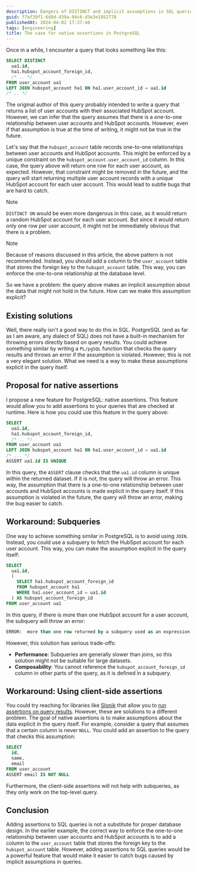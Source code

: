 ```yaml
---
description: Dangers of DISTINCT and implicit assumptions in SQL queries
guid: f7af39f1-6d8d-439a-94c6-d3e3e1952778
publishedAt: 2024-04-02 17:37:46
tags: [engineering]
title: The case for native assertions in PostgreSQL
---
```


Once in a while, I encounter a query that looks something like this:

```sql
SELECT DISTINCT
  ua1.id,
  ha1.hubspot_account_foreign_id,
  /* .. */
FROM user_account ua1
LEFT JOIN hubspot_account ha1 ON ha1.user_account_id = ua1.id
/* .. */
```

The original author of this query probably intended to write a query that returns a list of user accounts with their associated HubSpot account. However, we can infer that the query assumes that there is a one-to-one relationship between user accounts and HubSpot accounts. However, even if that assumption is true at the time of writing, it might not be true in the future.

Let's say that the `hubspot_account` table records one-to-one relationships between user accounts and HubSpot accounts. This might be enforced by a unique constraint on the `hubspot_account.user_account_id` column. In this case, the query above will return one row for each user account, as expected. However, that constraint might be removed in the future, and the query will start returning multiple user account records with a unique HubSpot account for each user account. This would lead to subtle bugs that are hard to catch.

> [!NOTE]
> `DISTINCT ON` would be even more dangerous in this case, as it would return a random HubSpot account for each user account. But since it would return only one row per user account, it might not be immediately obvious that there is a problem.

> [!NOTE]
> Because of reasons discussed in this article, the above pattern is not recommended. Instead, you should add a column to the `user_account` table that stores the foreign key to the `hubspot_account` table. This way, you can enforce the one-to-one relationship at the database level.

So we have a problem: the query above makes an implicit assumption about the data that might not hold in the future. How can we make this assumption explicit?

## Existing solutions

Well, there really isn't a good way to do this in SQL. PostgreSQL (and as far as I am aware, any dialect of SQL) does not have a built-in mechanism for throwing errors directly based on query results. You could achieve something similar by writing a `PL/pgSQL` function that checks the query results and throws an error if the assumption is violated. However, this is not a very elegant solution. What we need is a way to make these assumptions explicit in the query itself.

## Proposal for native assertions

I propose a new feature for PostgreSQL: native assertions. This feature would allow you to add assertions to your queries that are checked at runtime. Here is how you could use this feature in the query above:

```sql
SELECT
  ua1.id,
  ha1.hubspot_account_foreign_id,
  /* .. */
FROM user_account ua1
LEFT JOIN hubspot_account ha1 ON ha1.user_account_id = ua1.id
/* ... */
ASSERT ua1.id IS UNIQUE
```

In this query, the `ASSERT` clause checks that the `ua1.id` column is unique within the returned dataset. If it is not, the query will throw an error. This way, the assumption that there is a one-to-one relationship between user accounts and HubSpot accounts is made explicit in the query itself. If this assumption is violated in the future, the query will throw an error, making the bug easier to catch.

## Workaround: Subqueries

One way to achieve something similar in PostgreSQL is to avoid using `JOIN`. Instead, you could use a subquery to fetch the HubSpot account for each user account. This way, you can make the assumption explicit in the query itself:

```sql
SELECT
  ua1.id,
  (
    SELECT ha1.hubspot_account_foreign_id
    FROM hubspot_account ha1
    WHERE ha1.user_account_id = ua1.id
  ) AS hubspot_account_foreign_id
FROM user_account ua1
```

In this query, if there is more than one HubSpot account for a user account, the subquery will throw an error:

```sql
ERROR:  more than one row returned by a subquery used as an expression
```

However, this solution has serious trade-offs:

- **Performance**: Subqueries are generally slower than joins, so this solution might not be suitable for large datasets.
- **Composability**: You cannot reference the `hubspot_account_foreign_id` column in other parts of the query, as it is defined in a subquery.

## Workaround: Using client-side assertions

You could try reaching for libraries like [Slonik](https://github.com/gajus/slonik) that allow you to [run assertions on query results](https://github.com/gajus/slonik?tab=readme-ov-file#one). However, these are solutions to a different problem. The goal of native assertions is to make assumptions about the data explicit in the query itself. For example, consider a query that assumes that a certain column is never `NULL`. You could add an assertion to the query that checks this assumption:

```sql
SELECT
  id,
  name,
  email
FROM user_account
ASSERT email IS NOT NULL
```

Furthermore, the client-side assertions will not help with subqueries, as they only work on the top-level query.

## Conclusion

Adding assertions to SQL queries is not a substitute for proper database design. In the earlier example, the correct way to enforce the one-to-one relationship between user accounts and HubSpot accounts is to add a column to the `user_account` table that stores the foreign key to the `hubspot_account` table. However, adding assertions to SQL queries would be a powerful feature that would make it easier to catch bugs caused by implicit assumptions in queries.